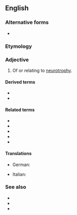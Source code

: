 ==English==

===Alternative forms===
* {{l|en|neurotrophical}}

===Etymology===
{{confix|en|neuro|trophic}}

===Adjective===
{{en-adj}}

# Of or relating to [[neurotrophy]].

====Derived terms====
* {{l|en|neurotrophical}}
* {{l|en|neurotrophically}}

====Related terms====
* {{l|en|neurotrophism}}
* {{l|en|neurotrophy}}
* {{l|en|trophic}}
* {{l|en|trophical}}
* {{l|en|trophically}}

====Translations====
{{trans-top|of or relating to neurotrophy}}
* German: {{t|de|neurotroph}}
{{trans-mid}}
* Italian: {{t|it|neurotrofico}}
{{trans-bottom}}

===See also===
* {{l|en|neurotropic}}
* {{l|en|neurotropism}}
* {{l|en|neurotropy}}